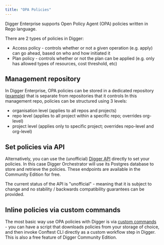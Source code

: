 ```yaml
---
title: "OPA Policies"
---
```


Digger Enterprise supports Open Policy Agent (OPA) policies written in Rego language.

There are 2 types of policies in Digger:

- Access policy - controls whether or not a given operation (e.g. apply) can go ahead, based on who and how initiated it
- Plan policy - controls whether or not the plan can be applied (e.g. only has allowed types of resources, cost threshold, etc)

## Management repository

In Digger Enterprise, OPA policies can be stored in a dedicated repository ([example](https://github.com/diggerhq/mgmt-repo-one/tree/main/policies)) that is separate from repositories that it controls
In this management repo, policies can be structured using 3 levels:

- organisation level (applies to all repos and projects)
- repo level (applies to all project within a specific repo; overrides org-level)
- project level (applies only to specific project; overrides repo-level and org-level)

## Set policies via API

Alternatively, you can use the (unofficial) [Digger API](/reference/api) directly to set your policies. In this case Digger Orchestrator will use its Postgres database to store and retrieve the policies. These endpoints are available in the Community Edition for free.

<Note>
  The current status of the API is "unofficial" - meaning that it is subject to
  change and no stability / backwards compatibility guarantees can be provided.
</Note>

## Inline policies via custom commands

The most basic way use OPA policies with Digger is via [custom commands](/howto/using-opa-conftest) - you can have a script that downloads policies from your storage of choice, and then invoke Conftest CLI directly as a custom workflow step in Digger. This is also a free feature of Digger Community Edition.
